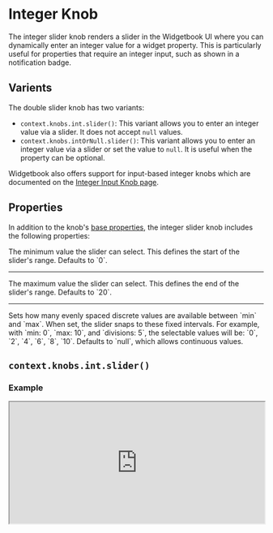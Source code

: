 # Integer Knob

The integer slider knob renders a slider in the Widgetbook UI where you can dynamically enter an integer value for a widget property. 
This is particularly useful for properties that require an integer input, such as shown in a notification badge.

## Varients

The double slider knob has two variants:
- `context.knobs.int.slider()`: This variant allows you to enter an integer value via a slider. It does not accept `null` values.
- `context.knobs.intOrNull.slider()`: This variant allows you to enter an integer value via a slider or set the value to `null`. It is useful when the property can be optional.

<Info>Widgetbook also offers support for input-based integer knobs which are documented on the [Integer Input Knob page](/knobs/integer/input).</Info>

## Properties

In addition to the knob's [base properties](/knobs/overview#properties), the integer slider knob includes the following properties:

<Accordion title="context.knobs.int.slider()" defaultOpen>
  <Property name="min" type="int" optional>
    The minimum value the slider can select. This defines the start of the slider's range. 
    Defaults to `0`.
  </Property>

  ---

  <Property name="max" type="int" optional>
    The maximum value the slider can select. This defines the end of the slider's range. 
    Defaults to `20`.
  </Property>

  ---

  <Property name="divisions" type="int" optional>
    Sets how many evenly spaced discrete values are available between `min` and `max`. 
    When set, the slider snaps to these fixed intervals. For example, with `min: 0`, `max: 10`, and `divisions: 5`, the selectable values will be: `0`, `2`, `4`, `6`, `8`, `10`. 
    Defaults to `null`, which allows continuous values.
  </Property>
</Accordion>

## `context.knobs.int.slider()`

### Example

<iframe 
  src="https://preview.widgetbook.io/#/?path=knobpreview/int-slider-knob&panels=knobs" 
  width="100%"
  height="240px"
/>

### Usage

To use the integer input knob, call the `context.knobs.int.slider()` method.

```dart title="Example: Double Slider Knob"
@UseCase(type: MyWidget, name: 'Default')
Widget buildUseCase(BuildContext context) {
  return MyWidget(
    count: context.knobs.int.slider( // [!code highlight]
      label: 'count', // [!code highlight]
      min: 0, // [!code highlight]
      max: 100, // [!code highlight]
      divisions: 20, // [!code highlight]
      initialValue: 100, // [!code highlight]
    ), // [!code highlight]
  );
}
```

## `context.knobs.intOrNull.slider()` 

### Example

<iframe 
  src="https://preview.widgetbook.io/#/?path=knobpreview/int-slider-nullable-knob&panels=knobs" 
  width="100%"
  height="240px"
/>

### Usage

To use the nullable double input knob, call the `context.knobs.doubleOrNull.input()` method.

```dart title="Example: Nullable Double Slider Knob"
@UseCase(type: MyWidget, name: 'Default')
Widget buildUseCase(BuildContext context) {
  return MyWidget(
    count: context.knobs.intOrNull.slider( // [!code highlight]
      label: 'count', // [!code highlight]
      min: 0, // [!code highlight] 
      max: 100, // [!code highlight]
      divisions: 20, // [!code highlight]
    ), // [!code highlight]
  );
}
```

## Multi-snapshot Support

Multi-snapshot support for Widgetbook Cloud allows you to generate multiple screenshots of a single use case with varying values using [KnobsConfigs](/cloud/snapshots/multi-snapshot#multi-snapshot-for-knobs) and [AddonsConfigs](/cloud/snapshots/multi-snapshot#multi-snapshot-for-addons).
Please refer to the [Multi-snapshot Support page](/knobs/integer/overview#multi-snapshot-support) for more information about `IntegerKnobConfig`.